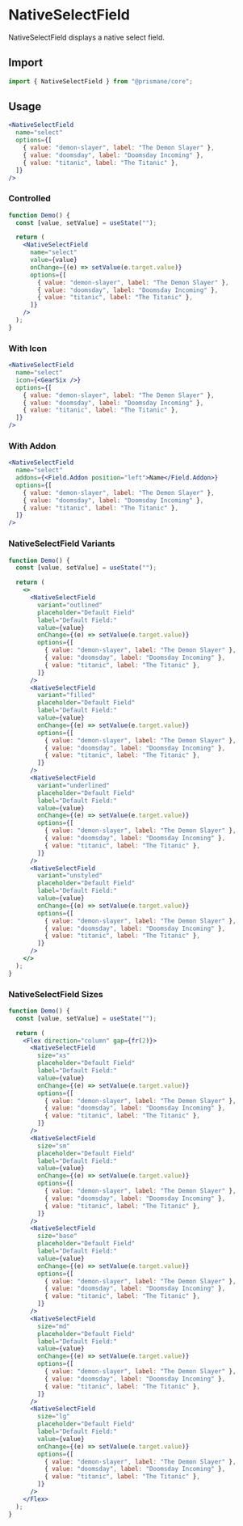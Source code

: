 # NativeSelectField

NativeSelectField displays a native select field.

## Import

```js
import { NativeSelectField } from "@prismane/core";
```

## Usage

```jsx
<NativeSelectField
  name="select"
  options={[
    { value: "demon-slayer", label: "The Demon Slayer" },
    { value: "doomsday", label: "Doomsday Incoming" },
    { value: "titanic", label: "The Titanic" },
  ]}
/>
```

### Controlled

```jsx
function Demo() {
  const [value, setValue] = useState("");

  return (
    <NativeSelectField
      name="select"
      value={value}
      onChange={(e) => setValue(e.target.value)}
      options={[
        { value: "demon-slayer", label: "The Demon Slayer" },
        { value: "doomsday", label: "Doomsday Incoming" },
        { value: "titanic", label: "The Titanic" },
      ]}
    />
  );
}
```

### With Icon

```jsx
<NativeSelectField
  name="select"
  icon={<GearSix />}
  options={[
    { value: "demon-slayer", label: "The Demon Slayer" },
    { value: "doomsday", label: "Doomsday Incoming" },
    { value: "titanic", label: "The Titanic" },
  ]}
/>
```

### With Addon

```jsx
<NativeSelectField
  name="select"
  addons={<Field.Addon position="left">Name</Field.Addon>}
  options={[
    { value: "demon-slayer", label: "The Demon Slayer" },
    { value: "doomsday", label: "Doomsday Incoming" },
    { value: "titanic", label: "The Titanic" },
  ]}
/>
```

### NativeSelectField Variants

```jsx
function Demo() {
  const [value, setValue] = useState("");

  return (
    <>
      <NativeSelectField
        variant="outlined"
        placeholder="Default Field"
        label="Default Field:"
        value={value}
        onChange={(e) => setValue(e.target.value)}
        options={[
          { value: "demon-slayer", label: "The Demon Slayer" },
          { value: "doomsday", label: "Doomsday Incoming" },
          { value: "titanic", label: "The Titanic" },
        ]}
      />
      <NativeSelectField
        variant="filled"
        placeholder="Default Field"
        label="Default Field:"
        value={value}
        onChange={(e) => setValue(e.target.value)}
        options={[
          { value: "demon-slayer", label: "The Demon Slayer" },
          { value: "doomsday", label: "Doomsday Incoming" },
          { value: "titanic", label: "The Titanic" },
        ]}
      />
      <NativeSelectField
        variant="underlined"
        placeholder="Default Field"
        label="Default Field:"
        value={value}
        onChange={(e) => setValue(e.target.value)}
        options={[
          { value: "demon-slayer", label: "The Demon Slayer" },
          { value: "doomsday", label: "Doomsday Incoming" },
          { value: "titanic", label: "The Titanic" },
        ]}
      />
      <NativeSelectField
        variant="unstyled"
        placeholder="Default Field"
        label="Default Field:"
        value={value}
        onChange={(e) => setValue(e.target.value)}
        options={[
          { value: "demon-slayer", label: "The Demon Slayer" },
          { value: "doomsday", label: "Doomsday Incoming" },
          { value: "titanic", label: "The Titanic" },
        ]}
      />
    </>
  );
}
```

### NativeSelectField Sizes

```jsx
function Demo() {
  const [value, setValue] = useState("");

  return (
    <Flex direction="column" gap={fr(2)}>
      <NativeSelectField
        size="xs"
        placeholder="Default Field"
        label="Default Field:"
        value={value}
        onChange={(e) => setValue(e.target.value)}
        options={[
          { value: "demon-slayer", label: "The Demon Slayer" },
          { value: "doomsday", label: "Doomsday Incoming" },
          { value: "titanic", label: "The Titanic" },
        ]}
      />
      <NativeSelectField
        size="sm"
        placeholder="Default Field"
        label="Default Field:"
        value={value}
        onChange={(e) => setValue(e.target.value)}
        options={[
          { value: "demon-slayer", label: "The Demon Slayer" },
          { value: "doomsday", label: "Doomsday Incoming" },
          { value: "titanic", label: "The Titanic" },
        ]}
      />
      <NativeSelectField
        size="base"
        placeholder="Default Field"
        label="Default Field:"
        value={value}
        onChange={(e) => setValue(e.target.value)}
        options={[
          { value: "demon-slayer", label: "The Demon Slayer" },
          { value: "doomsday", label: "Doomsday Incoming" },
          { value: "titanic", label: "The Titanic" },
        ]}
      />
      <NativeSelectField
        size="md"
        placeholder="Default Field"
        label="Default Field:"
        value={value}
        onChange={(e) => setValue(e.target.value)}
        options={[
          { value: "demon-slayer", label: "The Demon Slayer" },
          { value: "doomsday", label: "Doomsday Incoming" },
          { value: "titanic", label: "The Titanic" },
        ]}
      />
      <NativeSelectField
        size="lg"
        placeholder="Default Field"
        label="Default Field:"
        value={value}
        onChange={(e) => setValue(e.target.value)}
        options={[
          { value: "demon-slayer", label: "The Demon Slayer" },
          { value: "doomsday", label: "Doomsday Incoming" },
          { value: "titanic", label: "The Titanic" },
        ]}
      />
    </Flex>
  );
}
```
